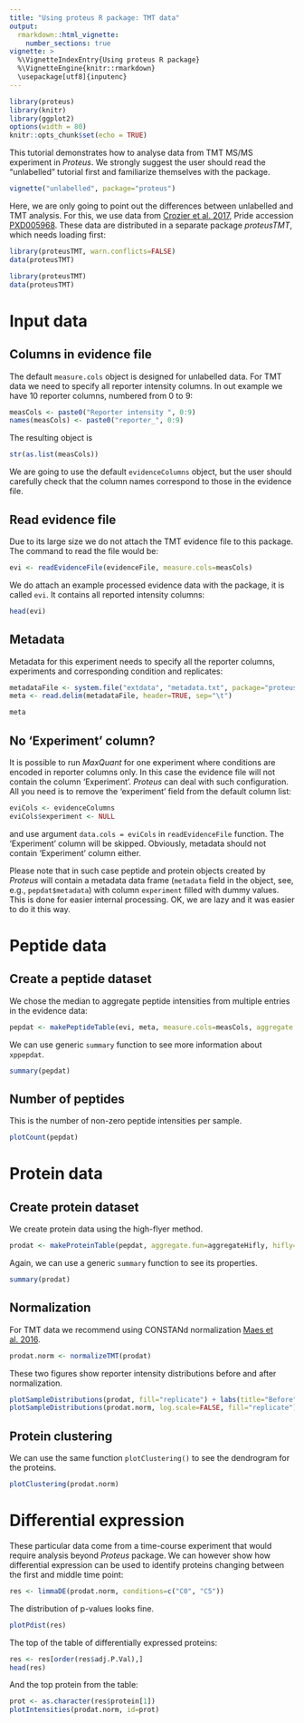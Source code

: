 ```yaml
---
title: "Using proteus R package: TMT data"
output: 
  rmarkdown::html_vignette:
    number_sections: true
vignette: >
  %\VignetteIndexEntry{Using proteus R package}
  %\VignetteEngine{knitr::rmarkdown}
  \usepackage[utf8]{inputenc}
---
```


```r
library(proteus)
library(knitr)
library(ggplot2)
options(width = 80)
knitr::opts_chunk$set(echo = TRUE)
```

This tutorial demonstrates how to analyse data from TMT MS/MS experiment in *Proteus*. We strongly suggest the user should read the "unlabelled" tutorial first and familiarize themselves with the package. 

```r
vignette("unlabelled", package="proteus")
```

Here, we are only going to point out the differences between unlabelled and TMT analysis. For this, we use data from [Crozier et al. 2017](http://www.mcponline.org/content/16/12/2254.long), Pride accession [PXD005968](ttps://www.ebi.ac.uk/pride/archive/projects/PXD005968). These data are distributed in a separate package *proteusTMT*, which needs loading first:

```r
library(proteusTMT, warn.conflicts=FALSE)
data(proteusTMT)
```

```r
library(proteusTMT)
data(proteusTMT)
```

# Input data

## Columns in evidence file

The default `measure.cols` object is designed for unlabelled data. For TMT data we need to specify all reporter intensity columns. In out example we have 10 reporter columns, numbered from 0 to 9:

```r
measCols <- paste0("Reporter intensity ", 0:9)
names(measCols) <- paste0("reporter_", 0:9)
```

The resulting object is

```r
str(as.list(measCols))
```

We are going to use the default `evidenceColumns` object, but the user should carefully check that the column names correspond to those in the evidence file.


## Read evidence file

Due to its large size we do not attach the TMT evidence file to this package. The command to read the file would be:

```r
evi <- readEvidenceFile(evidenceFile, measure.cols=measCols)
```

We do attach an example processed evidence data with the package, it is called `evi`. It contains all reported intensity columns:

```r
head(evi)
```

## <a id="Metadata"></a>Metadata

Metadata for this experiment needs to specify all the reporter columns, experiments and corresponding condition and replicates:

```r
metadataFile <- system.file("extdata", "metadata.txt", package="proteusTMT")
meta <- read.delim(metadataFile, header=TRUE, sep="\t")
```

```r
meta
```

## No 'Experiment' column?

It is possible to run *MaxQuant* for one experiment where conditions are encoded in reporter columns only. In this case the evidence file will not contain the column 'Experiment'. *Proteus* can deal with such configuration. All you need is to remove the 'experiment' field from the default column list:

```r
eviCols <- evidenceColumns
eviCols$experiment <- NULL
```

and use argument `data.cols = eviCols` in `readEvidenceFile` function. The 'Experiment' column will be skipped. Obviously, metadata should not contain 'Experiment' column either.

Please note that in such case peptide and protein objects created by *Proteus* will contain a metadata data frame (`metadata` field in the object, see, e.g., `pepdat$metadata`) with column `experiment` filled with dummy values. This is done for easier internal processing. OK, we are lazy and it was easier to do it this way.

# Peptide data

## Create a peptide dataset

We chose the median to aggregate peptide intensities from multiple entries in the evidence data:

```r
pepdat <- makePeptideTable(evi, meta, measure.cols=measCols, aggregate.fun=aggregateMedian, experiment.type="TMT")
```

We can use generic `summary` function to see more information about `xppepdat`.

```r
summary(pepdat)
```

## Number of peptides

This is the number of non-zero peptide intensities per sample. 

```r
plotCount(pepdat)
```




# Protein data

## Create protein dataset

We create protein data using the high-flyer method.

```r
prodat <- makeProteinTable(pepdat, aggregate.fun=aggregateHifly, hifly=3)
```

Again, we can use a generic `summary` function to see its properties.

```r
summary(prodat)
```

## Normalization

For TMT data we recommend using CONSTANd normalization [Maes et al. 2016](https://www.ncbi.nlm.nih.gov/pmc/articles/PMC4974351/pdf/zjw2779.pdf).


```r
prodat.norm <- normalizeTMT(prodat)
```

These two figures show reporter intensity distributions before and after normalization.

```r
plotSampleDistributions(prodat, fill="replicate") + labs(title="Before")
plotSampleDistributions(prodat.norm, log.scale=FALSE, fill="replicate") + labs(title="After")
```


## Protein clustering

We can use the same function `plotClustering()` to see the dendrogram for the proteins.

```r
plotClustering(prodat.norm)
```

# Differential expression

These particular data come from a time-course experiment that would require analysis beyond *Proteus* package. We can however show how differential expression can be used to identify proteins changing between the first and middle time point:

```r
res <- limmaDE(prodat.norm, conditions=c("C0", "C5"))
```

The distribution of p-values looks fine.

```r
plotPdist(res)
```

The top of the table of differentially expressed proteins:

```r
res <- res[order(res$adj.P.Val),]
head(res)
```

And the top protein from the table:

```r
prot <- as.character(res$protein[1])
plotIntensities(prodat.norm, id=prot)
```
